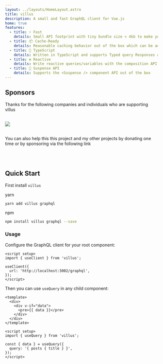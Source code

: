 ```yaml
---
layout: ../layouts/HomeLayout.astro
title: villus
description: A small and fast GraphQL client for Vue.js
home: true
features:
  - title: ⚡️ Fast
    details: Small API footprint with tiny bundle size < 4kb to make your apps load faster
  - title: 📦 Cache-Ready
    details: Reasonable caching behavior out of the box which can be adjusted per query
  - title: 👕 TypeScript
    details: Written in TypeScript and supports Typed query Responses and variables
  - title: ☢️ Reactive
    details: Write reactive queries/variables with the composition API
  - title: 🚟 Suspense API
    details: Supports the <Suspense /> component API out of the box
---
```


## Sponsors

Thanks for the following companies and individuals who are supporting villus

<br />

<a href="https://github.com/sponsors/logaretm">
  <img src="https://sponsors.logaretm.com/sponsors.svg" />
</a>

<br />

<br />

You can also help this this project and my other projects by donating one time or by sponsoring via the following link

<br />

<div class="flex justify-center items-center">
  <sponsor-button></sponsor-button>
</div>

<br />

## Quick Start

First install `villus`

yarn

```sh
yarn add villus graphql
```

npm

```sh
npm install villus graphql --save
```

### Usage

Configure the GraphQL client for your root component:

```vue
<script setup>
import { useClient } from 'villus';

useClient({
  url: 'http://localhost:3002/graphql',
});
</script>
```

Then you can use `useQuery` in any child component:

```vue
<template>
  <div>
    <div v-if="data">
      <pre>{{ data }}</pre>
    </div>
  </div>
</template>

<script setup>
import { useQuery } from 'villus';

const { data } = useQuery({
  query: '{ posts { title } }',
});
</script>
```
